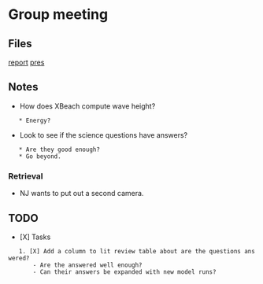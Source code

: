 = Group meeting =
== Files ==
[[file:~/Documents/Meetings/Research Group/2017-05-05/report.odp|report]]
[[file:~/Documents/Meetings/Research Group/2017-05-05/report.pdf|pres]]

== Notes ==
* How does XBeach compute wave height?
	* Energy?
* Look to see if the science questions have answers?
	* Are they good enough?
	* Go beyond.

=== Retrieval ===
* NJ wants to put out a second camera.

== TODO ==
* [X] Tasks
	1. [X] Add a column to lit review table about are the questions answered?
		- Are the answered well enough?
		- Can their answers be expanded with new model runs? 
